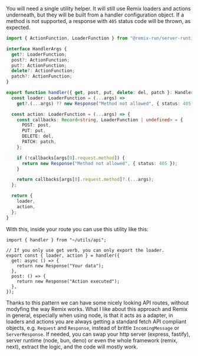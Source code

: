 
You will need a single utility helper. It will still use Remix loaders and actions underneath, but they will be built from a handler configuration object. If a method is not supported, a response with `405` status code will be thrown, as expected.

```ts
import { ActionFunction, LoaderFunction } from "@remix-run/server-runtime";

interface HandlerArgs {
  get?: LoaderFunction;
  post?: ActionFunction;
  put?: ActionFunction;
  delete?: ActionFunction;
  patch?: ActionFunction;
}

export function handler({ get, post, put, delete: del, patch }: HandlerArgs) {
  const loader: LoaderFunction = (...args) =>
    get?.(...args) ?? new Response("Method not allowed", { status: 405 });

  const action: LoaderFunction = (...args) => {
    const callbacks: Record<string, LoaderFunction | undefined> = {
      POST: post,
      PUT: put,
      DELETE: del,
      PATCH: patch,
    };

    if (!callbacks[args[0].request.method]) {
      return new Response("Method not allowed", { status: 405 });
    }

    return callbacks[args[0].request.method]?.(...args);
  };

  return {
    loader,
    action,
  };
}
```

With this, inside your route you can use this utility like this:

```tsx
import { handler } from "~/utils/api";

// If you only use get verb, you can only export the loader.
export const { loader, action } = handler({
  get: async () => {
    return new Response("Your data");
  },
  post: () => {
    return new Response("Action executed");
  },
});
```

Thanks to this pattern we can have some nicely looking API routes, without modyfing the way Remix works. What I like about this approach and Remix in general, especially when using node, is that it acts as a adapter, in loaders and actions you are always getting a standard fetch API compliant objects, e.g. `Request` and `Response`, instead of brittle `IncomingMessage` or `ServerResponse`. If needed, you can swap your http server (express, fastify), server runtime (node, bun, deno) or even the whole framework (remix, next), extract the logic, and the code will mostly work.
